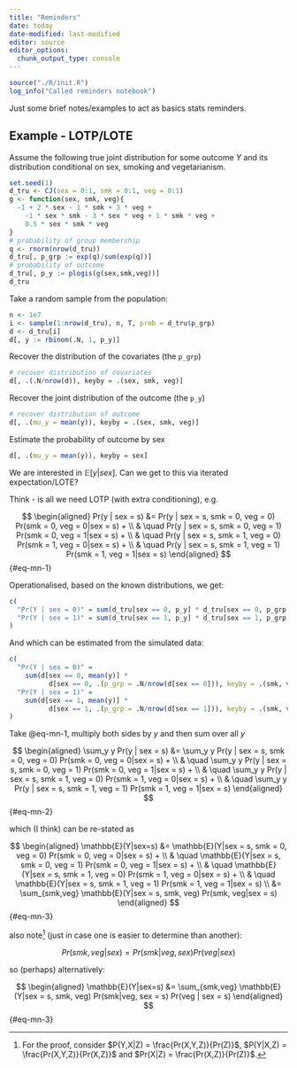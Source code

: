```yaml
---
title: "Reminders"
date: today
date-modified: last-modified
editor: source
editor_options: 
  chunk_output_type: console
---
```


```r
source("./R/init.R")
log_info("Called reminders notebook")
```

Just some brief notes/examples to act as basics stats reminders.

## Example - LOTP/LOTE

Assume the following true joint distribution for some outcome $Y$ and its distribution conditional on sex, smoking and vegetarianism.

```r
set.seed(1)
d_tru <- CJ(sex = 0:1, smk = 0:1, veg = 0:1)
g <- function(sex, smk, veg){
  -1 + 2 * sex - 1 * smk + 3 * veg +
    -1 * sex * smk - 3 * sex * veg + 1 * smk * veg +
    0.5 * sex * smk * veg
}
# probability of group membership
q <- rnorm(nrow(d_tru))
d_tru[, p_grp := exp(q)/sum(exp(q))]
# probability of outcome
d_tru[, p_y := plogis(g(sex,smk,veg))]
d_tru
```

Take a random sample from the population:

```r
n <- 1e7
i <- sample(1:nrow(d_tru), n, T, prob = d_tru$p_grp)
d <- d_tru[i]
d[, y := rbinom(.N, 1, p_y)]
```

Recover the distribution of the covariates (the `p_grp`)

```r
# recover distribution of covariates
d[, .(.N/nrow(d)), keyby = .(sex, smk, veg)]
```

Recover the joint distribution of the outcome (the `p_y`)

```r
# recover distribution of outcome
d[, .(mu_y = mean(y)), keyby = .(sex, smk, veg)]
```

Estimate the probability of outcome by sex

```r
d[, .(mu_y = mean(y)), keyby = sex]
```

We are interested in $\mathbb{E}[y | sex]$.
Can we get to this via iterated expectation/LOTE?

Think - is all we need LOTP (with extra conditioning), e.g.

$$
\begin{aligned}
Pr(y | sex = s) &= Pr(y | sex = s, smk = 0, veg = 0) Pr(smk = 0, veg = 0|sex = s) + \\
 & \quad Pr(y | sex = s, smk = 0, veg = 1) Pr(smk = 0, veg = 1|sex = s) + \\
 & \quad Pr(y | sex = s, smk = 1, veg = 0) Pr(smk = 1, veg = 0|sex = s) + \\
 & \quad Pr(y | sex = s, smk = 1, veg = 1) Pr(smk = 1, veg = 1|sex = s) 
\end{aligned}
$$ {#eq-mn-1}

Operationalised, based on the known distributions, we get:

```r
c(
  "Pr(Y | sex = 0)" = sum(d_tru[sex == 0, p_y] * d_tru[sex == 0, p_grp / sum(p_grp)] ),
  "Pr(Y | sex = 1)" = sum(d_tru[sex == 1, p_y] * d_tru[sex == 1, p_grp / sum(p_grp)] )
)
```

And which can be estimated from the simulated data:

```r
c(
  "Pr(Y | sex = 0)" = 
    sum(d[sex == 0, mean(y)] * 
          d[sex == 0, .(p_grp = .N/nrow(d[sex == 0])), keyby = .(smk, veg)]$p_grp ),
  "Pr(Y | sex = 1)" = 
    sum(d[sex == 1, mean(y)] * 
          d[sex == 1, .(p_grp = .N/nrow(d[sex == 1])), keyby = .(smk, veg)]$p_grp)
)
```

Take @eq-mn-1, multiply both sides by $y$ and then sum over all $y$

$$
\begin{aligned}
\sum_y y Pr(y | sex = s) &= \sum_y y Pr(y | sex = s, smk = 0, veg = 0) Pr(smk = 0, veg = 0|sex = s) + \\
& \quad \sum_y y Pr(y | sex = s, smk = 0, veg = 1) Pr(smk = 0, veg = 1|sex = s) + \\
& \quad \sum_y y Pr(y | sex = s, smk = 1, veg = 0) Pr(smk = 1, veg = 0|sex = s) + \\
& \quad \sum_y y Pr(y | sex = s, smk = 1, veg = 1) Pr(smk = 1, veg = 1|sex = s)  
\end{aligned} 
$$ {#eq-mn-2}

which (I think) can be re-stated as

$$
\begin{aligned}
\mathbb{E}(Y|sex=s) &= \mathbb{E}(Y|sex = s, smk = 0, veg = 0) Pr(smk = 0, veg = 0|sex = s) + \\
& \quad \mathbb{E}(Y|sex = s, smk = 0, veg = 1)  Pr(smk = 0, veg = 1|sex = s)  + \\
& \quad \mathbb{E}(Y|sex = s, smk = 1, veg = 0)  Pr(smk = 1, veg = 0|sex = s)  + \\
& \quad \mathbb{E}(Y|sex = s, smk = 1, veg = 1)  Pr(smk = 1, veg = 1|sex = s)  \\
&= \sum_{smk,veg} \mathbb{E}(Y|sex = s, smk, veg) Pr(smk, veg|sex = s)
\end{aligned} 
$$ {#eq-mn-3}

also note^[For the proof, consider $P(Y,X|Z) = \frac{Pr(X,Y,Z)}{Pr(Z)}$, $P(Y|X,Z) = \frac{Pr(X,Y,Z)}{Pr(X,Z)}$ and $Pr(X|Z) = \frac{Pr(X,Z)}{Pr(Z)}$.] (just in case one is easier to determine than another):

$$
Pr(smk, veg|sex) = Pr(smk|veg, sex) Pr(veg | sex)
$$

so (perhaps) alternatively:

$$
\begin{aligned}
\mathbb{E}(Y|sex=s) &= \sum_{smk,veg} \mathbb{E}(Y|sex = s, smk, veg) Pr(smk|veg, sex = s) Pr(veg | sex = s)
\end{aligned} 
$$ {#eq-mn-3}




